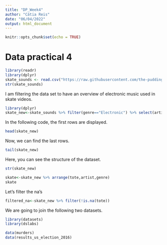 ```yaml
---
title: "DP_Week4"
author: "Cátia Reis"
date: "06/04/2022"
output: html_document
---
```


```r
knitr::opts_chunk$set(echo = TRUE)
```

# Data practical 4

<!--For this week's data practical, we will load some data and wrangle it a bit. I encourage you to do the following tasks on a data set of your choice -- ideally something you can use for your own research or something that interests you! There are lots of data sets out there, e.g.:

<!-- * Load a data set of your choosing -- or use the `gapminder` data set from the dslabs R library as discussed in this report -->

```r
library(readr)
library(dplyr)
skate_sounds <- read.csv("https://raw.githubusercontent.com/the-pudding/data/master/skate-music/soundtrack_data.csv")
str(skate_sounds)
```
<!-- * Filter the data by two variables -- e.g., countries of your choice -- and save the results to a new data frame -->

I am filtering the data set to have an overview of electronic music used in skate videos. 

```r
library(dplyr)
skate_new<-skate_sounds %>% filter(genre=="Electronic") %>% select(artist,tote,genre)
```

In the following code, the first rows are displayed. 
```r
head(skate_new)
```


Now, we can find the last rows. 
```r
tail(skate_new)
```

Here, you can see the structure of the dataset. 
```r
str(skate_new)
```

```r
skate<-skate_new %>% arrange(tote,artist,genre)
skate
```


Let's filter the na's

```r
filtered_na<-skate_new %>% filter(!is.na(tote))

```


We are going to join the following two datasets.

```r

library(datasets)
library(dslabs)


```
```r

data(murders)
data(results_us_election_2016)
```




